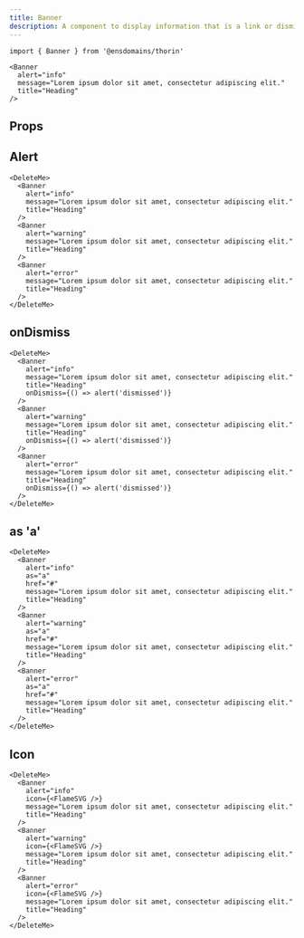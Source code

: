 ```yaml
---
title: Banner
description: A component to display information that is a link or dismissable
---
```


```tsx
import { Banner } from '@ensdomains/thorin'
```

```tsx live=true expand=true
<Banner
  alert="info"
  message="Lorem ipsum dolor sit amet, consectetur adipiscing elit."
  title="Heading"
/>
```

## Props

<PropsTable sourceLink={sourceLink} types={types} />

## Alert

```tsx live=true
<DeleteMe>
  <Banner
    alert="info"
    message="Lorem ipsum dolor sit amet, consectetur adipiscing elit."
    title="Heading"
  />
  <Banner
    alert="warning"
    message="Lorem ipsum dolor sit amet, consectetur adipiscing elit."
    title="Heading"
  />
  <Banner
    alert="error"
    message="Lorem ipsum dolor sit amet, consectetur adipiscing elit."
    title="Heading"
  />
</DeleteMe>
```

## onDismiss

```tsx live=true
<DeleteMe>
  <Banner
    alert="info"
    message="Lorem ipsum dolor sit amet, consectetur adipiscing elit."
    title="Heading"
    onDismiss={() => alert('dismissed')}
  />
  <Banner
    alert="warning"
    message="Lorem ipsum dolor sit amet, consectetur adipiscing elit."
    title="Heading"
    onDismiss={() => alert('dismissed')}
  />
  <Banner
    alert="error"
    message="Lorem ipsum dolor sit amet, consectetur adipiscing elit."
    title="Heading"
    onDismiss={() => alert('dismissed')}
  />
</DeleteMe>
```

## as 'a'

```tsx live=true
<DeleteMe>
  <Banner
    alert="info"
    as="a"
    href="#"
    message="Lorem ipsum dolor sit amet, consectetur adipiscing elit."
    title="Heading"
  />
  <Banner
    alert="warning"
    as="a"
    href="#"
    message="Lorem ipsum dolor sit amet, consectetur adipiscing elit."
    title="Heading"
  />
  <Banner
    alert="error"
    as="a"
    href="#"
    message="Lorem ipsum dolor sit amet, consectetur adipiscing elit."
    title="Heading"
  />
</DeleteMe>
```

## Icon

```tsx live=true
<DeleteMe>
  <Banner
    alert="info"
    icon={<FlameSVG />}
    message="Lorem ipsum dolor sit amet, consectetur adipiscing elit."
    title="Heading"
  />
  <Banner
    alert="warning"
    icon={<FlameSVG />}
    message="Lorem ipsum dolor sit amet, consectetur adipiscing elit."
    title="Heading"
  />
  <Banner
    alert="error"
    icon={<FlameSVG />}
    message="Lorem ipsum dolor sit amet, consectetur adipiscing elit."
    title="Heading"
  />
</DeleteMe>
```
